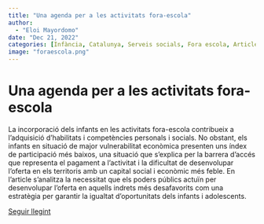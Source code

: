 ```yaml
---
title: "Una agenda per a les activitats fora-escola"
author: 
  - "Eloi Mayordomo"
date: "Dec 21, 2022"
categories: [Infància, Catalunya, Serveis socials, Fora escola, Article]
image: "foraescola.png"
---
```


# Una agenda per a les activitats fora-escola

La incorporació dels infants en les activitats fora-escola contribueix a l’adquisició d’habilitats i competències personals i socials. No obstant, els infants en situació de major vulnerabilitat econòmica presenten uns índex de participació més baixos, una situació que s’explica per la barrera d’accés que representa el pagament a l’activitat i la dificultat de desenvolupar l’oferta en els territoris amb un capital social i econòmic més feble. En l’article s’analitza la necessitat que els poders públics actuïn per desenvolupar l’oferta en aquells indrets més desafavorits com una estratègia per garantir la igualtat d’oportunitats dels infants i adolescents.

[Seguir llegint](https://www.educacio360.cat/una-agenda-per-les-activitats-fora-escola/)
